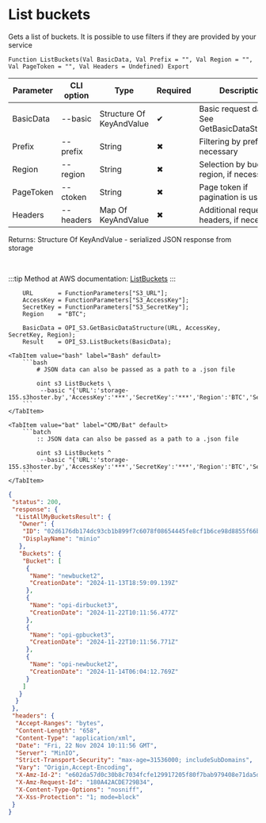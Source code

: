 ﻿---
sidebar_position: 12
description: List buckets and other functions to work with S3 in the Open Integration Package, a free open-source integration library for 1C:Enterprise 8, OneScript and CLI
keywords: [1C, 1С, 1С:Enterprise, 1С:Enterprise 8.3, API, Integration, Services, Exchange, OneScript, CLI, S3]
---


# List buckets
 Gets a list of buckets. It is possible to use filters if they are provided by your service



`Function ListBuckets(Val BasicData, Val Prefix = "", Val Region = "", Val PageToken = "", Val Headers = Undefined) Export`

  | Parameter | CLI option | Type | Required | Description |
  |-|-|-|-|-|
  | BasicData | --basic | Structure Of KeyAndValue | &#x2714; | Basic request data. See GetBasicDataStructure |
  | Prefix | --prefix | String | &#x2716; | Filtering by prefix, if necessary |
  | Region | --region | String | &#x2716; | Selection by bucket region, if necessary |
  | PageToken | --ctoken | String | &#x2716; | Page token if pagination is used |
  | Headers | --headers | Map Of KeyAndValue | &#x2716; | Additional request headers, if necessary |

  
  Returns:  Structure Of KeyAndValue - serialized JSON response from storage

<br/>

:::tip
Method at AWS documentation: [ListBuckets](https://docs.aws.amazon.com/AmazonS3/latest/API/API_ListBuckets.html)
:::
<br/>



```bsl title="1C:Enterprise/OneScript code example"
    URL       = FunctionParameters["S3_URL"];
    AccessKey = FunctionParameters["S3_AccessKey"];
    SecretKey = FunctionParameters["S3_SecretKey"];
    Region    = "BTC";

    BasicData = OPI_S3.GetBasicDataStructure(URL, AccessKey, SecretKey, Region);
    Result    = OPI_S3.ListBuckets(BasicData);
```
 

 <Tabs>
  
    <TabItem value="bash" label="Bash" default>
        ```bash
            # JSON data can also be passed as a path to a .json file
            
            oint s3 ListBuckets \
             --basic "{'URL':'storage-155.s3hoster.by','AccessKey':'***','SecretKey':'***','Region':'BTC','Service':'s3'}"
        ```
    </TabItem>
  
    <TabItem value="bat" label="CMD/Bat" default>
        ```batch
            :: JSON data can also be passed as a path to a .json file
            
            oint s3 ListBuckets ^
             --basic "{'URL':'storage-155.s3hoster.by','AccessKey':'***','SecretKey':'***','Region':'BTC','Service':'s3'}"
        ```
    </TabItem>
</Tabs>


```json title="Result"
{
 "status": 200,
 "response": {
  "ListAllMyBucketsResult": {
   "Owner": {
    "ID": "02d6176db174dc93cb1b899f7c6078f08654445fe8cf1b6ce98d8855f66bdbf4",
    "DisplayName": "minio"
   },
   "Buckets": {
    "Bucket": [
     {
      "Name": "newbucket2",
      "CreationDate": "2024-11-13T18:59:09.139Z"
     },
     {
      "Name": "opi-dirbucket3",
      "CreationDate": "2024-11-22T10:11:56.477Z"
     },
     {
      "Name": "opi-gpbucket3",
      "CreationDate": "2024-11-22T10:11:56.771Z"
     },
     {
      "Name": "opi-newbucket2",
      "CreationDate": "2024-11-14T06:04:12.769Z"
     }
    ]
   }
  }
 },
 "headers": {
  "Accept-Ranges": "bytes",
  "Content-Length": "658",
  "Content-Type": "application/xml",
  "Date": "Fri, 22 Nov 2024 10:11:56 GMT",
  "Server": "MinIO",
  "Strict-Transport-Security": "max-age=31536000; includeSubDomains",
  "Vary": "Origin,Accept-Encoding",
  "X-Amz-Id-2": "e602da57d0c30b8c7034fcfe129917205f80f7bab979408e71da5d1441c85e79",
  "X-Amz-Request-Id": "180A42ACDE729B34",
  "X-Content-Type-Options": "nosniff",
  "X-Xss-Protection": "1; mode=block"
 }
}
```
